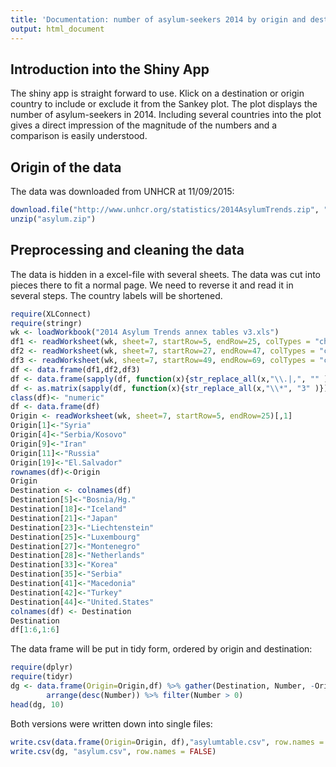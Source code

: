 ```yaml
---
title: 'Documentation: number of asylum-seekers 2014 by origin and destination'
output: html_document
---
```


## Introduction into the Shiny App

The shiny app is straight forward to use.
Klick on a destination or origin country to include or exclude it from the 
Sankey plot. The plot displays the number of asylum-seekers in 2014.
Including several countries into the plot gives a direct impression of the magnitude
of the numbers and a comparison is easily understood.


## Origin of the data

The data was downloaded from UNHCR at 11/09/2015:

```r
download.file("http://www.unhcr.org/statistics/2014AsylumTrends.zip", "asylum.zip")
unzip("asylum.zip")
```

## Preprocessing and cleaning the data 

The data is hidden in a excel-file with several sheets. The data was cut into
pieces there to fit a normal page. We need to reverse it and read it in several
steps. The country labels will be shortened.

```r
require(XLConnect)
require(stringr)
wk <- loadWorkbook("2014 Asylum Trends annex tables v3.xls") 
df1 <- readWorksheet(wk, sheet=7, startRow=5, endRow=25, colTypes = "character")[,-1]
df2 <- readWorksheet(wk, sheet=7, startRow=27, endRow=47, colTypes = "character")[,-1]
df3 <- readWorksheet(wk, sheet=7, startRow=49, endRow=69, colTypes = "character")[,-1]
df <- data.frame(df1,df2,df3)
df <- data.frame(sapply(df, function(x){str_replace_all(x,"\\.|,", "" )}))
df <- as.matrix(sapply(df, function(x){str_replace_all(x,"\\*", "3" )}))
class(df)<- "numeric"
df <- data.frame(df)
Origin <- readWorksheet(wk, sheet=7, startRow=5, endRow=25)[,1]
Origin[1]<-"Syria"
Origin[4]<-"Serbia/Kosovo"
Origin[9]<-"Iran"
Origin[11]<-"Russia"
Origin[19]<-"El.Salvador"
rownames(df)<-Origin
Origin
Destination <- colnames(df)
Destination[5]<-"Bosnia/Hg."
Destination[18]<-"Iceland"
Destination[21]<-"Japan"
Destination[23]<-"Liechtenstein"
Destination[25]<-"Luxembourg"
Destination[27]<-"Montenegro"
Destination[28]<-"Netherlands"
Destination[33]<-"Korea"
Destination[35]<-"Serbia"
Destination[41]<-"Macedonia"
Destination[42]<-"Turkey"
Destination[44]<-"United.States"
colnames(df) <- Destination
Destination
df[1:6,1:6]
```

The data frame will be put in tidy form, ordered by origin and destination:

```r
require(dplyr)
require(tidyr)
dg <- data.frame(Origin=Origin,df) %>% gather(Destination, Number, -Origin) %>%
        arrange(desc(Number)) %>% filter(Number > 0)
head(dg, 10)
```

Both versions were written down into single files:

```r
write.csv(data.frame(Origin=Origin, df),"asylumtable.csv", row.names = FALSE)
write.csv(dg, "asylum.csv", row.names = FALSE)
```
